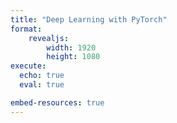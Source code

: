 ```yaml
---
title: "Deep Learning with PyTorch"
format: 
    revealjs:
        width: 1920
        height: 1080
execute: 
  echo: true
  eval: true

embed-resources: true
---
```


